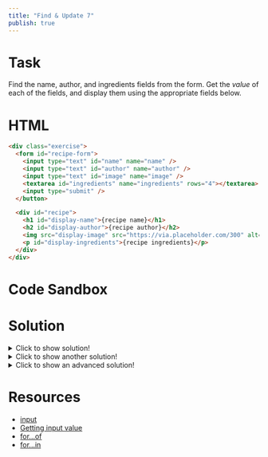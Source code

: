 ```yaml
---
title: "Find & Update 7"
publish: true
---
```


# Task

Find the name, author, and ingredients fields from the form. Get the *value* of each of the fields, and display them using the appropriate fields below.

# HTML

```html
<div class="exercise">
  <form id="recipe-form">
    <input type="text" id="name" name="name" />
    <input type="text" id="author" name="author" />
    <input type="text" id="image" name="image" />
    <textarea id="ingredients" name="ingredients" rows="4"></textarea>
    <input type="submit" />
  </button>

  <div id="recipe">
    <h1 id="display-name">{recipe name}</h1>
    <h2 id="display-author">{recipe author}</h2>
    <img src="display-image" src="https://via.placeholder.com/300" alt="{recipe name}" />
    <p id="display-ingredients">{recipe ingredients}</p>
  </div>
</div>
```

# Code Sandbox
<Sandbox src="/dom-07.html" />

# Solution

<details>
  <summary>Click to show solution!</summary>

```javascript
const name = document.querySelector("#name").value
const author = document.querySelector("#author").value
const image = document.querySelector("#image").value
const ingredients = document.querySelector("#ingredients").value

document.querySelector("#display-name").textContent = name
document.querySelector("#display-author").textContent = author
document.querySelector("#display-image").src = image
document.querySelector("#display-image").alt = name
document.querySelector("#display-ingredients").textContent = ingredients
```

</details>

<details>
  <summary>Click to show another solution!</summary>

```javascript
const form = document.query
// get the form element
const form = document.querySelector("#recipe-form")

// use the "name='input-name'" property of each input field to access each input from the form
const name = form.name.value
const author = form.author.value
const image = form.image.value
const ingredients = form.ingredients.value

document.querySelector("#display-name").textContent = name
document.querySelector("#display-author").textContent = author
document.querySelector("#display-image").src = image
document.querySelector("#display-image").alt = name
document.querySelector("#display-ingredients").textContent = ingredients
```

</details>


<details>
  <summary>Click to show an advanced solution!</summary>

```javascript
// get the form element
const form = document.querySelector("#recipe-form")

// iterate over the form fields and collect them into an object
const formData = {}
for (let input of form) {
    if (input.type !== "submit") {
        formData[input.name] = input.value
    }
}
// check this object out in the console:
console.log(formData)

// iterate over the keys in the object
// (this part works only because the ids for the elements we're looking for are nicely formatted to match)
for (let key in formData) {
    const el = document.querySelector(`#display-${key}`)
    if (el.tagName === "IMG") {
        el.src = formData[key]
        el.alt = formData.name
    } else {
        el.textContent = formData[key]
    }
}
```

</details>

# Resources

- [input](https://developer.mozilla.org/en-US/docs/Web/HTML/Element/input)
- [Getting input value](https://www.tutorialrepublic.com/faq/how-to-get-the-value-of-text-input-field-using-javascript.php)
- [for...of](https://developer.mozilla.org/en-US/docs/Web/JavaScript/Reference/Statements/for...of)
- [for...in](https://developer.mozilla.org/en-US/docs/Web/JavaScript/Reference/Statements/for...in)

